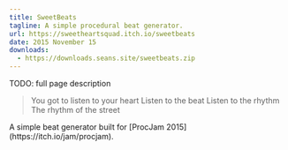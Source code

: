 ```yaml
---
title: SweetBeats
tagline: A simple procedural beat generator.
url: https://sweetheartsquad.itch.io/sweetbeats
date: 2015 November 15
downloads:
  - https://downloads.seans.site/sweetbeats.zip
---
```


TODO: full page description


> You got to listen to your heart
> Listen to the beat
> Listen to the rhythm
> The rhythm of the street

<p>A simple beat generator built for [ProcJam 2015](https://itch.io/jam/procjam).<span></span></p>
